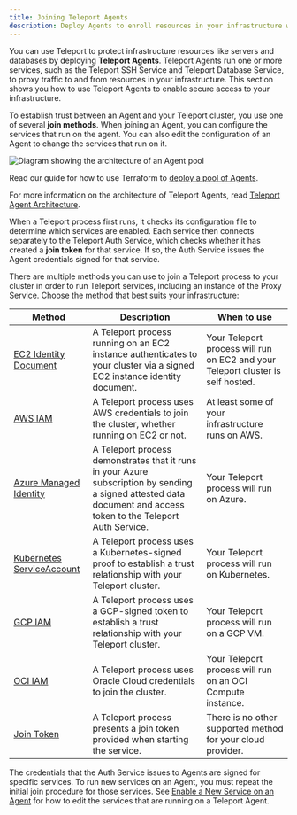 ```yaml
---
title: Joining Teleport Agents
description: Deploy Agents to enroll resources in your infrastructure with Teleport. You can run multiple Teleport services per Agent.
---
```


You can use Teleport to protect infrastructure resources like servers and
databases by deploying **Teleport Agents**. Teleport Agents run one or more
services, such as the Teleport SSH Service and Teleport Database Service, to
proxy traffic to and from resources in your infrastructure. This section shows
you how to use Teleport Agents to enable secure access to your infrastructure.

To establish trust between an Agent and your Teleport cluster, you use one of
several **join methods**. When joining an Agent, you can configure the services
that run on the agent. You can also edit the configuration of an Agent to change
the services that run on it.

![Diagram showing the architecture of an Agent pool](../../../img/agent-pool-diagram.png)

Read our guide for how to use Terraform to [deploy a pool of
Agents](../../admin-guides/infrastructure-as-code/terraform-starter/enroll-resources.mdx). 

For more information on the architecture of Teleport Agents, read
[Teleport Agent Architecture](../../reference/architecture/agents.mdx).

When a Teleport process first runs, it checks its configuration file to
determine which services are enabled. Each service then connects separately to
the Teleport Auth Service, which checks whether it has created a **join token**
for that service. If so, the Auth Service issues the Agent credentials signed
for that service. 

There are multiple methods you can use to join a Teleport process to your
cluster in order to run Teleport services, including an instance of the Proxy
Service. Choose the method that best suits your infrastructure:

|Method|Description|When to use|
|------|-----------|-----------|
|[EC2 Identity Document](aws-ec2.mdx)|A Teleport process running on an EC2 instance authenticates to your cluster via a signed EC2 instance identity document.|Your Teleport process will run on EC2 and your Teleport cluster is self hosted.|
|[AWS IAM](aws-iam.mdx)|A Teleport process uses AWS credentials to join the cluster, whether running on EC2 or not.|At least some of your infrastructure runs on AWS.|
|[Azure Managed Identity](azure.mdx)|A Teleport process demonstrates that it runs in your Azure subscription by sending a signed attested data document and access token to the Teleport Auth Service.|Your Teleport process will run on Azure.|
|[Kubernetes ServiceAccount](kubernetes.mdx)|A Teleport process uses a Kubernetes-signed proof to establish a trust relationship with your Teleport cluster.|Your Teleport process will run on Kubernetes.|
|[GCP IAM](gcp.mdx)|A Teleport process uses a GCP-signed token to establish a trust relationship with your Teleport cluster.|Your Teleport process will run on a GCP VM.|
|[OCI IAM](oracle.mdx)|A Teleport process uses Oracle Cloud credentials to join the cluster.|Your Teleport process will run on an OCI Compute instance.|
|[Join Token](join-token.mdx)|A Teleport process presents a join token provided when starting the service.|There is no other supported method for your cloud provider.|

The credentials that the Auth Service issues to Agents are signed for specific
services. To run new services on an Agent, you must repeat the initial join
procedure for those services. See [Enable a New Service on an
Agent](add-service-to-agent.mdx) for how to edit the services that are running
on a Teleport Agent.

